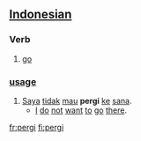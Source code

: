 == [[Indonesian]] ==
===Verb===
# [[go]]

=== [[usage]] ===
# [[saya|Saya]] [[tidak]] [[mau]] '''pergi''' [[ke]] [[sana]].
#* [[I]] [[do]] [[not]] [[want]] [[to]] [[go]] [[there]].
[[fr:pergi]]
[[fi:pergi]]